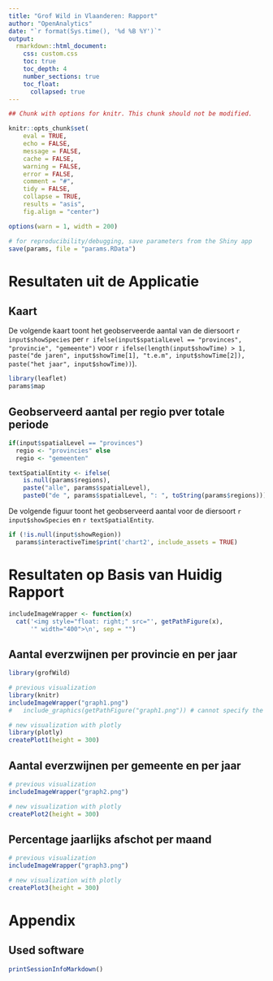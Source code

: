 ---
title: "Grof Wild in Vlaanderen: Rapport"
author: "OpenAnalytics"
date: "`r format(Sys.time(), '%d %B %Y')`"
output: 
  rmarkdown::html_document:
    css: custom.css
    toc: true
    toc_depth: 4
    number_sections: true
    toc_float:
      collapsed: true
---

```{r optionsChunks, echo = FALSE, message = FALSE, warning=FALSE}

## Chunk with options for knitr. This chunk should not be modified.

knitr::opts_chunk$set(
    eval = TRUE,
    echo = FALSE, 
    message = FALSE,
    cache = FALSE,
    warning = FALSE,
    error = FALSE,
    comment = "#",
    tidy = FALSE,
    collapse = TRUE,
    results = "asis",
    fig.align = "center")

options(warn = 1, width = 200)

```

```{r saveInputParameters}

# for reproducibility/debugging, save parameters from the Shiny app
save(params, file = "params.RData")

```

# Resultaten uit de Applicatie

## Kaart

De volgende kaart toont het geobserveerde aantal van de diersoort
`r input$showSpecies` per 
`r ifelse(input$spatialLevel == "provinces", "provincie", "gemeente")` voor
`r ifelse(length(input$showTime) > 1, paste("de jaren", input$showTime[1], "t.e.m", input$showTime[2]), 
    paste("het jaar", input$showTime))`).

```{r map}

library(leaflet)
params$map

```	

## Geobserveerd aantal per regio pver totale periode

```{r textSpatialEntity}

if(input$spatialLevel == "provinces")
  regio <- "provincies" else
  regio <- "gemeenten"

textSpatialEntity <- ifelse(
    is.null(params$regions), 
    paste("alle", params$spatialLevel), 
    paste0("de ", params$spatialLevel, ": ", toString(params$regions)))

```

De volgende figuur toont het geobserveerd aantal voor de diersoort
`r input$showSpecies` en `r textSpatialEntity`.

```{r profile}

if (!is.null(input$showRegion))
  params$interactiveTime$print('chart2', include_assets = TRUE)

```

# Resultaten op Basis van Huidig Rapport

```{r includeImageWrapper}

includeImageWrapper <- function(x)
  cat('<img style="float: right;" src="', getPathFigure(x), 
      '" width="400">\n', sep = "")

```

## Aantal everzwijnen per provincie en per jaar

```{r comparePreviousNewVisualization-graph1, out.width = '50%'}

library(grofWild)

# previous visualization
library(knitr)
includeImageWrapper("graph1.png")
#	include_graphics(getPathFigure("graph1.png")) # cannot specify the size

# new visualization with plotly
library(plotly)
createPlot1(height = 300)

```

## Aantal everzwijnen per gemeente en per jaar

```{r comparePreviousNewVisualization-graph2, out.width = '50%'}

# previous visualization
includeImageWrapper("graph2.png")

# new visualization with plotly
createPlot2(height = 300)

```

## Percentage jaarlijks afschot per maand

```{r comparePreviousNewVisualization-graph3, out.width = '50%', out.height = '10%'}

# previous visualization
includeImageWrapper("graph3.png")

# new visualization with plotly
createPlot3(height = 300)

```


# Appendix

## Used software

```{r usedSoftware}

printSessionInfoMarkdown()

```